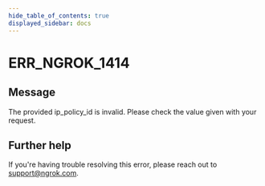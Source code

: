 ```yaml
---
hide_table_of_contents: true
displayed_sidebar: docs
---
```



# ERR_NGROK_1414

## Message

The provided ip_policy_id is invalid. Please check the value given with your request.

<ErrorDetails error="err_ngrok_1414" />

## Further help

If you're having trouble resolving this error, please reach out to [support@ngrok.com](mailto:support@ngrok.com?subject=Help%20with%20ERR_NGROK_1414).
